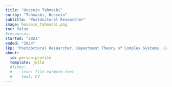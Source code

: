 ```yaml
---
title: "Hossein Tahmasbi"
sortby: "Tahmasbi, Hossein"
subtitle: "Postdoctoral Researcher"
image: hossein_tahmasbi.png
toc: false
#resources: 
started: "2021"
ended: "2024"
lkp: "Postdoctoral Researcher, Department Theory of Complex Systems, Center for Advanced Systems Understanding, Helmholtz-Zentrum Dresden-Rossendorf, Germany"
about:
  id: person-profile
  template: jolla
  #links:
  #  - icon: file-earmark-text
  #    text: CV
---
```


:::{#person-profile}
:::

<!---
## Biography
## Experience
## Education
-->
